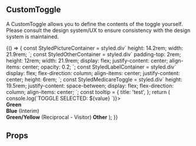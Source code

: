


<Meta title="Components|Toggles/Custom" component={CustomToggle} />

## CustomToggle

A CustomToggle allows you to define the contents of the toggle yourself. Please consult the design system/UX to ensure
consistency with the design system is maintained.

<Preview>
  <Story name="custom toggle demo">
    {() => {
      const StyledPictureContainer = styled.div`
        height: 14.2rem;
        width: 21.9rem;
      `;
      const StyledOtherContainer = styled.div`
        padding-top: 2rem;
        height: 12rem;
        width: 21.9rem;
        display: flex;
        justify-content: center;
        align-items: center;
        opacity: 0.2;
      `;
      const StyledLabelContainer = styled.div`
        display: flex;
        flex-direction: column;
        align-items: center;
        justify-content: center;
        height: 6rem;
      `;
      const StyledMedicareToggle = styled.div`
        height: 19.5rem;
        justify-content: space-between;
        display: flex;
        flex-direction: column;
        align-items: center;
      `;
      const tooltip = {
        title: 'test',
      };
      return (
         <Container>
           <ToggleGroup label="Medicare toggles" name="toggleGroupA" tooltip={tooltip} handleToggle={(value) => console.log(`TOGGLE SELECTED: ${value} `)}>
             <CustomToggle
               name="image"
               id="green"
               value="green"
             >
               <div className="medicare-toggle">
                 <StyledPictureContainer>
                   <Picture
                     src={DEFAULT}
                     srcsets={[{ srcset: DEFAULT }]}
                   />
                 </StyledPictureContainer>
                 <StyledLabelContainer>
                   <strong>Green</strong>
                 </StyledLabelContainer>
               </div>
             </CustomToggle>
             <CustomToggle
               name="image"
               id="blue"
               value="blue"
             >
               <div className="medicare-toggle">
                 <StyledPictureContainer>
                   <Picture
                     src={INTERIM}
                     srcsets={[{ srcset: INTERIM }]}
                   />
                 </StyledPictureContainer>
                 <StyledLabelContainer>
                   <strong>Blue</strong>
                   <span>(Interim)</span>
                 </StyledLabelContainer>
               </div>
             </CustomToggle>
             <CustomToggle
               name="image"
               id="yellow"
               value="yellow"
             >
               <StyledMedicareToggle>
                 <StyledPictureContainer>
                   <Picture
                     src={RECIPROCAL}
                     srcsets={[{ srcset: RECIPROCAL }]}
                   />
                 </StyledPictureContainer>
                 <StyledLabelContainer>
                   <strong>Green/Yellow</strong>
                   <span>(Reciprocal - Visitor)</span>
                 </StyledLabelContainer>
               </StyledMedicareToggle>
             </CustomToggle>
             <CustomToggle
               name="image"
               id="other"
               value="other"
             >
               <StyledMedicareToggle>
                 <StyledOtherContainer>
                   <Picture
                     src={OTHER}
                     srcsets={[{ srcset: OTHER }]}
                   />
                 </StyledOtherContainer>
                 <StyledLabelContainer>
                   <strong>Other</strong>
                 </StyledLabelContainer>
               </StyledMedicareToggle>
             </CustomToggle>
           </ToggleGroup>
         </Container>
      );
    }}
  </Story>
</Preview>

## Props
<Props of={CustomToggle} />
